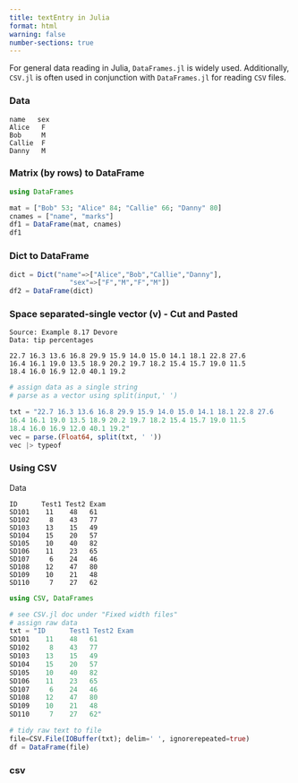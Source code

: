 ```yaml
---
title: textEntry in Julia
format: html
warning: false
number-sections: true
---
```


For general data reading in Julia, `DataFrames.jl` is widely used. Additionally, `CSV.jl` is often used in conjunction with `DataFrames.jl` for reading `CSV` files.

### Data

```         
name   sex
Alice   F
Bob     M
Callie  F
Danny   M
```

### Matrix (by rows) to DataFrame

```julia
using DataFrames

mat = ["Bob" 53; "Alice" 84; "Callie" 66; "Danny" 80]
cnames = ["name", "marks"]
df1 = DataFrame(mat, cnames)
df1
```

### Dict to DataFrame

```julia
dict = Dict("name"=>["Alice","Bob","Callie","Danny"],
               "sex"=>["F","M","F","M"])
df2 = DataFrame(dict)
```

### Space separated-single vector (v) - Cut and Pasted

``` .code
Source: Example 8.17 Devore
Data: tip percentages

22.7 16.3 13.6 16.8 29.9 15.9 14.0 15.0 14.1 18.1 22.8 27.6 
16.4 16.1 19.0 13.5 18.9 20.2 19.7 18.2 15.4 15.7 19.0 11.5 
18.4 16.0 16.9 12.0 40.1 19.2
```

```julia
# assign data as a single string 
# parse as a vector using split(input,' ')

txt = "22.7 16.3 13.6 16.8 29.9 15.9 14.0 15.0 14.1 18.1 22.8 27.6 
16.4 16.1 19.0 13.5 18.9 20.2 19.7 18.2 15.4 15.7 19.0 11.5 
18.4 16.0 16.9 12.0 40.1 19.2"
vec = parse.(Float64, split(txt, ' '))
vec |> typeof
```

### Using CSV

Data

``` code
ID      Test1 Test2 Exam 
SD101    11    48   61 
SD102     8    43   77 
SD103    13    15   49
SD104    15    20   57
SD105    10    40   82
SD106    11    23   65 
SD107     6    24   46
SD108    12    47   80
SD109    10    21   48
SD110     7    27   62
```

```julia
using CSV, DataFrames

# see CSV.jl doc under "Fixed width files"
# assign raw data
txt = "ID      Test1 Test2 Exam 
SD101    11    48   61 
SD102     8    43   77 
SD103    13    15   49
SD104    15    20   57
SD105    10    40   82
SD106    11    23   65 
SD107     6    24   46
SD108    12    47   80
SD109    10    21   48
SD110     7    27   62"

# tidy raw text to file
file=CSV.File(IOBuffer(txt); delim=' ', ignorerepeated=true)
df = DataFrame(file)
```

### csv
